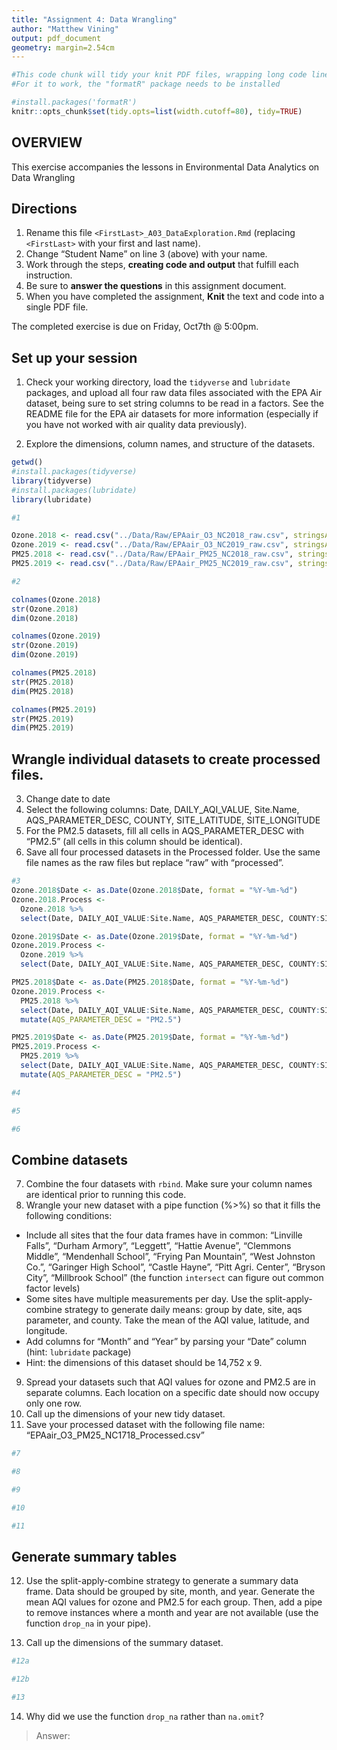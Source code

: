 ```yaml
---
title: "Assignment 4: Data Wrangling"
author: "Matthew Vining"
output: pdf_document
geometry: margin=2.54cm
---
```


```r
#This code chunk will tidy your knit PDF files, wrapping long code lines
#For it to work, the "formatR" package needs to be installed

#install.packages('formatR')
knitr::opts_chunk$set(tidy.opts=list(width.cutoff=80), tidy=TRUE)
```

## OVERVIEW

This exercise accompanies the lessons in Environmental Data Analytics on Data Wrangling 

## Directions
1.  Rename this file `<FirstLast>_A03_DataExploration.Rmd` (replacing `<FirstLast>` with your first and last name).
2. Change "Student Name" on line 3 (above) with your name.
3. Work through the steps, **creating code and output** that fulfill each instruction.
4. Be sure to **answer the questions** in this assignment document.
5. When you have completed the assignment, **Knit** the text and code into a single PDF file.

The completed exercise is due on Friday, Oct7th @ 5:00pm.

## Set up your session 
1. Check your working directory, load the `tidyverse` and `lubridate` packages, and upload all four raw data files associated with the EPA Air dataset, being sure to set string columns to be read in a factors. See the README file for the EPA air datasets for more information (especially if you have not worked with air quality data previously). 

2. Explore the dimensions, column names, and structure of the datasets. 

```r
getwd()
#install.packages(tidyverse)
library(tidyverse)
#install.packages(lubridate)
library(lubridate)

#1

Ozone.2018 <- read.csv("../Data/Raw/EPAair_O3_NC2018_raw.csv", stringsAsFactors = TRUE)
Ozone.2019 <- read.csv("../Data/Raw/EPAair_O3_NC2019_raw.csv", stringsAsFactors = TRUE)
PM25.2018 <- read.csv("../Data/Raw/EPAair_PM25_NC2018_raw.csv", stringsAsFactors = TRUE)
PM25.2019 <- read.csv("../Data/Raw/EPAair_PM25_NC2019_raw.csv", stringsAsFactors = TRUE)

#2

colnames(Ozone.2018)
str(Ozone.2018)
dim(Ozone.2018)

colnames(Ozone.2019)
str(Ozone.2019)
dim(Ozone.2019)

colnames(PM25.2018)
str(PM25.2018)
dim(PM25.2018)

colnames(PM25.2019)
str(PM25.2019)
dim(PM25.2019)
```

## Wrangle individual datasets to create processed files.
3. Change date to date
4. Select the following columns: Date, DAILY_AQI_VALUE, Site.Name, AQS_PARAMETER_DESC, COUNTY, SITE_LATITUDE, SITE_LONGITUDE
5. For the PM2.5 datasets, fill all cells in AQS_PARAMETER_DESC with "PM2.5" (all cells in this column should be identical).
6. Save all four processed datasets in the Processed folder. Use the same file names as the raw files but replace "raw" with "processed".

```r
#3
Ozone.2018$Date <- as.Date(Ozone.2018$Date, format = "%Y-%m-%d")
Ozone.2018.Process <- 
  Ozone.2018 %>%
  select(Date, DAILY_AQI_VALUE:Site.Name, AQS_PARAMETER_DESC, COUNTY:SITE_LONGITUDE) %>%

Ozone.2019$Date <- as.Date(Ozone.2019$Date, format = "%Y-%m-%d")
Ozone.2019.Process <- 
  Ozone.2019 %>%
  select(Date, DAILY_AQI_VALUE:Site.Name, AQS_PARAMETER_DESC, COUNTY:SITE_LONGITUDE) 

PM25.2018$Date <- as.Date(PM25.2018$Date, format = "%Y-%m-%d")
Ozone.2019.Process <- 
  PM25.2018 %>%
  select(Date, DAILY_AQI_VALUE:Site.Name, AQS_PARAMETER_DESC, COUNTY:SITE_LONGITUDE) %>%
  mutate(AQS_PARAMETER_DESC = "PM2.5")

PM25.2019$Date <- as.Date(PM25.2019$Date, format = "%Y-%m-%d")
PM25.2019.Process <- 
  PM25.2019 %>%
  select(Date, DAILY_AQI_VALUE:Site.Name, AQS_PARAMETER_DESC, COUNTY:SITE_LONGITUDE) %>%
  mutate(AQS_PARAMETER_DESC = "PM2.5")

#4

#5

#6

```


## Combine datasets
7. Combine the four datasets with `rbind`. Make sure your column names are identical prior to running this code. 
8. Wrangle your new dataset with a pipe function (%>%) so that it fills the following conditions: 

* Include all sites that the four data frames have in common: "Linville Falls", "Durham Armory", "Leggett", "Hattie Avenue", "Clemmons Middle", "Mendenhall School", "Frying Pan Mountain", "West Johnston Co.", "Garinger High School", "Castle Hayne", "Pitt Agri. Center", "Bryson City", "Millbrook School" (the function `intersect` can figure out common factor levels)
* Some sites have multiple measurements per day. Use the split-apply-combine strategy to generate daily means: group by date, site, aqs parameter, and county. Take the mean of the AQI value, latitude, and longitude.
* Add columns for "Month" and "Year" by parsing your "Date" column (hint: `lubridate` package)
* Hint: the dimensions of this dataset should be 14,752 x 9.

9. Spread your datasets such that AQI values for ozone and PM2.5 are in separate columns. Each location on a specific date should now occupy only one row.
10. Call up the dimensions of your new tidy dataset.
11. Save your processed dataset with the following file name: "EPAair_O3_PM25_NC1718_Processed.csv"

```r
#7

#8

#9

#10

#11

```


## Generate summary tables
12. Use the split-apply-combine strategy to generate a summary data frame. Data should be grouped by site, month, and year. Generate the mean AQI values for ozone and PM2.5 for each group. Then, add a pipe to remove instances where a month and year are not available (use the function `drop_na` in your pipe). 

13. Call up the dimensions of the summary dataset.

```r
#12a

#12b

#13

```

14. Why did we use the function `drop_na` rather than `na.omit`?

> Answer: 
